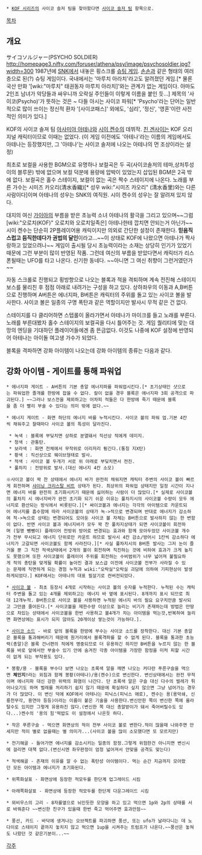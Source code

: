  * [[KOF 시리즈]]의 사이코 솔저 팀을 찾아왔다면 [[사이코 솔저 팀]] 항목으로.

[[목차]]

== 개요 ==

サイコソルジャー(PSYCHO SOLDIER)
http://homepage3.nifty.com/foruser/athena/psy/image/psychosoldier.jpg?width=300
{{{#!html
<iframe width="640" height="360" src="//www.youtube.com/embed/KGhi2YTzezQ?feature=player_detailpage" frameborder="0" allowfullscreen></iframe>
}}}
1987년에 [[SNK]]에서 내놓은 횡스크롤 [[슈팅 게임]]. [[손손]]과 같은 형태의 여러 층으로 된(?) 슈팅 게임이다. 국내에서는 '마루치 아라치'라고도 알려졌던 게임.[* 물론 국산 만화 '[wiki:"마루치" 태권동자 마루치 아라치]'와는 관계가 없는 게임이다. 아마도 2인조 남녀가 악당들과 싸우니까 오락실 주인들이 이렇게 이름을 붙인 듯...] 제목의 '사이코(Psycho)'가 뜻하는 것은 ~ 다들 아시는 사이코 파워[* 'Psycho'라는 단어는 일반적으로 많이 쓰이는 정신적 환자 '[사이코패스]' 외에도, '심리', '정신', '영혼'이란 사전적인 의미가 있다.]

KOF의 사이코 솔져 팀 [[아사미야 아테나]]와 [[시이 켄수]]의 데뷔작. [[친 겐사이]]는 KOF 오리지널 캐릭터이므로 이때는 없었다.
(이 게임 이전에도 '아테나'라는 이름의 게임에서도 아테나는 등장했지만, 그 '아테나'는 사이코 솔저에 나오는 아테나의 먼 조상이라는 설정)

최초로 보컬을 사용한 BGM으로 유명하나 보컬곡은 두 곡(사이코솔저의 테마,상처투성이의 블루문) 밖에 없으며 보컬 덕분에 용량에 압박이 있었는지 삽입된 BGM은 2곡 밖에 없다. 보컬곡은 홀수 스테이지, 보컬이 없는 곡은 짝수 스테이지에 나온다. 노래를 부른 가수는 시미즈 카오리(清水香織)[* 성우 wiki:"시미즈 카오리" (清水香里)와는 다른 사람이다]이며 아테나의 성우는 SNK의 여직원. 시이 켄수의 성우는 잘 알려져 있지 않다.

대지의 여신 [[가이아]]의 부름을 받은 초능력 소녀 아테나의 활극을 그리고 있으며~~그럼 [wiki:"오로치(KOF)" 오로치와 오로치일족은] 아테나한테 깝치면 안되는거 아닌가~~ 시이 켄수는 단순히 2P플레이어용 캐릭이지만 의외로 간단한 설정이 존재한다. '''믿음직스럽고 듬직한데다가 권법의 달인'''이라고...~~이 상태로 KOF에 나왔으면 아테나가 짝사랑하고 있었으려나~~ 게임이 출시될 당시 초능력이라는 소재는 상당히 인기가 있었기 때문에 그런 부분이 많이 반영된 작품. 그런데 여신의 부름을 받았다면서 캐릭터가 리스폰될때는 UFO를 타고 나온다. 신기한 동네다. ~~아니면 그 여신 취향이 그런거였던가~~

자동 스크롤로 진행되고 횡방향으로 나오는 블록과 적을 격퇴하며 계속 전진해 스테이지 보스를 물리친 후 점점 아래로 내려가는 구성을 하고 있다. 상하좌우의 이동과 A,B버튼으로 진행하며 A버튼은 에너지파, B버튼은 캐릭터의 주위를 돌고 있는 사이코 볼을 발사한다. 사이코 볼은 일종의 구명 폭탄과 같은 역할이지만 발사시 무적 같은 건 없다.

스테이지를 다 클리어하면 스텝롤이 올라가면서 아테나가 마이크를 들고 노래를 부른다. 노래를 부른대봤자 홀수 스테이지의 보컬곡을 다시 틀어주는 것. 게임 퀄리티에 맞는 대망의 엔딩을 기대하던 플레이어들에겐 좀 뜬금없다. 이것도 나중에 KOF 설정에 반영되어 아테나는 아이돌 여고생 가수가 되었다. 

블록을 격파하면 강화 아이템이 나오는데 강화 아이템의 종류는 다음과 같다.
 
== 강화 아이템 - 게이트를 통해 파워업 ==
 * 에너지파 게이트 - A버튼의 기본 총알 에너지파를 파워업시킨다.[* 초기상태인 샷으로는 파워업한 졸개를 한방에 잡을 수 없다. 칼이 없을 경우 블록은 에너지파 3회 공격으로 파괴된다.] ~~그러나 보스전을 제외하고는 어차피 적들은 다 한방에 죽기 때문에 블록을 좀 더 빨리 부술 수 있다는 의미 밖에 없다.~~

 * 에너지 게이트 - 화면 하단의 에너지 바를 누적시킨다. 사이코 볼의 파워 업.기본 4칸씩 채워주고 찰때마다 사이코 볼의 특성이 달라진다.

  * 녹색 : 블록에 부딪치면 상하로 분열돼서 직선상 적에게 데미지.
  * 청색 : 관통탄.
  * 보라색 : 화면 전체에서 무작위로 이리저리 튕긴다.(통칭 지X탄) 
  * 황색 : 직선상으로 웨이브형태로 발사.
  * 적색 : 사이코 볼 두개가 서로 위 아래로 부딪치면서 전진.
  * 풀차지 : 전방위로 발사.(대신 에너지 4칸 소모)

 ※사이코 볼이 꽉 찬 상태에서 에너지 바가 완전히 채워지면 캐릭터 주변의 사이코 볼이 빠르게 회전하며 [[샤이닝 크리스탈 비트]] 상태가 된다. 최상위의 파워업 상태지만 일정 시간이 지나면 에너지 바를 완전히 초기화시키기 때문에 싫어하는 사람이 더 많았다.[* 실제로 사이코볼의 풀차지 시 에너지바가 완전 초기화 되기 쉬운 이유는 풀차지시의 사이코볼 수량이 모두 에너지로 환산되는 방식에서 비롯된다.][* 싸이코볼과 에너지는 각각의 아이템으로 카운트되어 에너지를 흡수함에 따라 사이코볼의 상태가 녹->적으로 변경되며 반대로 에너지가 감소하여 적->녹으로 상태는 변경되어도 모아둔 사이코 볼 자체는 B버튼으로 발사하지 않는 한 변함이 없다. 반면 사이코 볼과 에너지바가 모두 꽉 찬 풀차지상태가 되면 사이코볼이 회전하며 (일명 뺑뺑이) 플레이어 전방위 방어로 변경되는 효과와 함께 모아두었던 사이코볼 개수가 전부 무시되고 에너지 단위로만 카운트 하므로 발사시 4칸 감소/방어시 1칸씩 감소하다 에너지가 고갈되면 사이코볼도 함께 사라진다.][* 사실 풀차지시의 B버튼 발사는 그저 눈이 즐거울 뿐 그 직전 적색상태에서 2개의 볼이 회전하며 직진하는 것에 비하여 효과가 크게 높지도 못했으며 또한 사이코볼이 플레이어 주위를 회전하는 수비범위가 너무 넓어져 불필요하게 적의 총탄을 맞게될 확률이 높아진 결과 보스급 이전에 사이코볼 전부가 사라질 수 있는 문제에 직면하게 되는 경험 누적과 wiki:"오락실"오락실 괴담에 의하여 기피현상이 발생하게되었다.] KOF에서는 아테나의 대표 필살기로 컨버전되었다.

 * [[사이코 볼]] - 최초 등장시 4개로 시작하는 사이코 볼의 숫자를 누적한다. 누적된 수는 캐릭터 주변을 돌고 있는 4개를 제외하고는 에너지 바 옆에 표시된다. 8개까지 표시 되므로 최대 12개누적. B버튼으로 사이코 볼을 사용하면 누적된 에너지 바의 필요 요구치만큼 발사되고 그만큼 줄어든다.[* 사이코볼을 제한수량 이상으로 늘리는 비기가 존재하는데 방법은 만땅으로 차있는 상태에서 사이코볼을 한번 사용하고 볼4개가 차는 아이템을 먹는것,반복하여 늘리면 화면상에는 표시가 되지 않아도 20개이상 쌓는것이 가능하다.].

 * [[사이코 소드]] - 바로 앞의 블록을 한방에 부수는 사이코 소드를 장착한다. 대신 기본 총알은 블록을 통과해버리기 때문에 원거리에서 블록격파를 할 수 없게 된다. 블록을 통과한 초능력(총알)은 블록 건너편의 적에게 명중되므로 더 유용하긴 하지만 B버튼을 누르지 않는 한 블록을 바로 앞에서만 부술수 있기 안에 숨겨진 각종 아이템을 가장한 함정을 미처 피할 시간이 없게 되는 부작용도 있다.
              
 * 봉황/용 - 블록을 부수다 보면 나오는 초록색 알을 깨면 나오는 커다란 푸른구슬을 먹으면 '''체인지!'''라는 외침과 함께 봉황(아테나)/용(켄수)으로 변신한다. 변신상태에서는 완전 무적이며 에너지파 대신 강한 위력의 화염이 나간다. 단 초록색 알은 구슬 대신 다수의 벌레가 튀어나오기도 하며 벌레를 처리하기 쉽지 않기 때문에 확실하다 싶지 않으면 그냥 넘어가는 경우가 더 많았다. 이 변신 덕에 KOF에서 아테나는 피닉스(피닉스 애로), 켄수는 용(용악쇄, 신룡천무각, 용연아 등등)이라는 이름이 붙은 기술을 사용한다.변신안한 쪽이 변신한 쪽에 올라탈수도 있지만 그렇게 유용하진 않다.(변신한 쪽 대신 총알받이가 돼서 죽어버릴수도 있다...)켄수의 '용의 힘'떡밥도 이 설정에서 나온듯 하다.

 * 작은 푸른구슬 - 먹으면 화면상의 적이 전부 사이코 볼로 변한다.적이 많을때 나와주면 만세지만 적이 별로 없을때는 별 의미가...(사이코 볼을 많이 소모했다면 또 모르지만)

 * 전기해골 - 들어가면 에너지를 감소시키는 일종의 함정.그렇게 위험한건 아니지면 변신시에 걸리면 대책 없다.(변신시엔 좌우판정이 엄청 넓어져서 안맞을 공격도 맞는다)

 * 적색해골 - 존재의 이유를 알 수 없는 폭탄성 아이템이다. 먹는 순간 지금까지 모아왔던 모든 아이템과 에너지가 초기화된다.

 * 위쪽화살표 - 화면상에 등장한 적모두를 한단계 업그레이드 시킴 

 * 아래쪽화살표 - 화면상에 등장한 적모두를 한단계 다운그레이드 시킴 

 * 뫼비우스의 고리 - 8자를옆으로 뉘인듯한 모양을 하고 있고 먹으면 1p와 2p의 상태를 서로 바꿔준다 ~~변신한 친구가 있을때 한번 죽고 먹어주면 효과만점~~

 * 풍선, 카드 - 바닥에 생겨나는 오브젝트를 파괴하면 풍선, 또는 ufo가 날라다니는 데 노다이로 스테이지 끝까지 놓치지 않고 먹으면 1up을 시켜주는 트럼프가 나온다.~~풍선은 놓쳐도 나왔던 것 같은기분이...~~

[[각주]]
